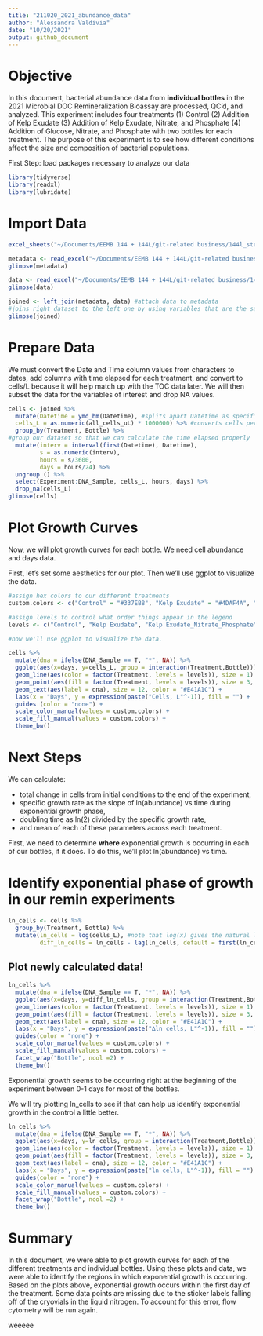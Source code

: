 ```yaml
---
title: "211020_2021_abundance_data"
author: "Alessandra Valdivia"
date: "10/20/2021"
output: github_document
---
```

# Objective

In this document, bacterial abundance data from **individual bottles** in the 2021 Microbial DOC Remineralization Bioassay are processed, QC'd, and analyzed. This experiment includes four treatments (1) Control (2) Addition of Kelp Exudate (3) Addition of Kelp Exudate, Nitrate, and Phosphate (4) Addition of Glucose, Nitrate, and Phosphate with two bottles for each treatment. The purpose of this experiment is to see how different conditions affect the size and composition of bacterial populations.

First Step: load packages necessary to analyze our data
```r
library(tidyverse)
library(readxl)
library(lubridate)
```

# Import Data

```r
excel_sheets("~/Documents/EEMB 144 + 144L/git-related business/144l_students_2021/Input_Data/144L_2021_BactAbund.xlsx")

metadata <- read_excel("~/Documents/EEMB 144 + 144L/git-related business/144l_students_2021/Input_Data/144L_2021_BactAbund.xlsx", sheet = "Metadata")
glimpse(metadata)

data <- read_excel("~/Documents/EEMB 144 + 144L/git-related business/144l_students_2021/Input_Data/144L_2021_BactAbund.xlsx", sheet = "Data")
glimpse(data)

joined <- left_join(metadata, data) #attach data to metadata
#joins right dataset to the left one by using variables that are the same across dataframes
glimpse(joined)
```

# Prepare Data

We must convert the Date and Time column values from characters to dates, add columns with time elapsed for each treatment, and convert to cells/L because it will help match up with the TOC data later. We will then subset the data for the variables of interest and drop NA values.

```r
cells <- joined %>%
  mutate(Datetime = ymd_hm(Datetime), #splits apart Datetime as specified
  cells_L = as.numeric(all_cells_uL) * 1000000) %>% #converts cells per microliter into cells per liter
  group_by(Treatment, Bottle) %>%
#group our dataset so that we can calculate the time elapsed properly
  mutate(interv = interval(first(Datetime), Datetime),
         s = as.numeric(interv),
         hours = s/3600,
         days = hours/24) %>%
  ungroup () %>%
  select(Experiment:DNA_Sample, cells_L, hours, days) %>%
  drop_na(cells_L)
glimpse(cells)
```
# Plot Growth Curves

Now, we will plot growth curves for each bottle. We need cell abundance and days data.

First, let's set some aesthetics for our plot. Then we'll use ggplot to visualize the data. 

```r
#assign hex colors to our different treatments
custom.colors <- c("Control" = "#337EB8", "Kelp Exudate" = "#4DAF4A", "Kelp Exudate_Nitrate_Phosphate" = "#E41A1C", "Glucose_Nitrate_Phosphate" = "#FF7F00")

#assign levels to control what order things appear in the legend
levels <- c("Control", "Kelp Exudate", "Kelp Exudate_Nitrate_Phosphate", "Glucose_Nitrate_Phosphate")

#now we'll use ggplot to visualize the data.

cells %>%
  mutate(dna = ifelse(DNA_Sample == T, "*", NA)) %>%
  ggplot(aes(x=days, y=cells_L, group = interaction(Treatment,Bottle))) +
  geom_line(aes(color = factor(Treatment, levels = levels)), size = 1) +
  geom_point(aes(fill = factor(Treatment, levels = levels)), size = 3, color = "black", shape = 21) +
  geom_text(aes(label = dna), size = 12, color = "#E41A1C") +
  labs(x = "Days", y = expression(paste("Cells, L"^-1)), fill = "") +
  guides (color = "none") + 
  scale_color_manual(values = custom.colors) + 
  scale_fill_manual(values = custom.colors) + 
  theme_bw()
```
 
# Next Steps

We can calculate: 

- total change in cells from initial conditions to the end of the experiment,
- specific growth rate as the slope of ln(abundance) vs time during exponential growth phase,
- doubling time as ln(2) divided by the specific growth rate, 
- and mean of each of these parameters across each treatment. 

First, we need to determine **where** exponential growth is occurring in each of our bottles, if it does. To do this, we'll plot ln(abundance) vs time. 

# Identify exponential phase of growth in our remin experiments

```r
ln_cells <- cells %>%
  group_by(Treatment, Bottle) %>%
  mutate(ln_cells = log(cells_L), #note that log(x) gives the natural log of x
         diff_ln_cells = ln_cells - lag(ln_cells, default = first(ln_cells)))
```

## Plot newly calculated data!

```r
ln_cells %>%
  mutate(dna = ifelse(DNA_Sample == T, "*", NA)) %>%
  ggplot(aes(x=days, y=diff_ln_cells, group = interaction(Treatment,Bottle))) + 
  geom_line(aes(color = factor(Treatment, levels = levels)), size = 1) +
  geom_point(aes(fill = factor(Treatment, levels = levels)), size = 3, color = "black", shape = 21) +
  geom_text(aes(label = dna), size = 12, color = "#E41A1C") +
  labs(x = "Days", y = expression(paste("∆ln cells, L"^-1)), fill = "") +
  guides(color = "none") +
  scale_color_manual(values = custom.colors) + 
  scale_fill_manual(values = custom.colors) +
  facet_wrap("Bottle", ncol =2) +
  theme_bw() 
```

Exponential growth seems to be occurring right at the beginning of the experiment between 0-1 days for most of the bottles. 

We will try plotting ln_cells to see if that can help us identify exponential growth in the control a little better. 

```r
ln_cells %>%
  mutate(dna = ifelse(DNA_Sample == T, "*", NA)) %>%
  ggplot(aes(x=days, y=ln_cells, group = interaction(Treatment,Bottle))) + 
  geom_line(aes(color = factor(Treatment, levels = levels)), size = 1) +
  geom_point(aes(fill = factor(Treatment, levels = levels)), size = 3, color = "black", shape = 21) +
  geom_text(aes(label = dna), size = 12, color = "#E41A1C") +
  labs(x = "Days", y = expression(paste("ln cells, L"^-1)), fill = "") +
  guides(color = "none") +
  scale_color_manual(values = custom.colors) + 
  scale_fill_manual(values = custom.colors) +
  facet_wrap("Bottle", ncol =2) +
  theme_bw()

```

# Summary

In this document, we were able to plot growth curves for each of the different treatments and individual bottles. Using these plots and data, we were able to identify the regions in which exponential growth is occurring. Based on the plots above, exponential growth occurs within the first day of the treatment. Some data points are missing due to the sticker labels falling off of the cryovials in the liquid nitrogen. To account for this error, flow cytometry will be run again.

weeeee